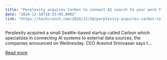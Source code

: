 ```yaml
---
title: "Perplexity acquires Carbon to connect AI search to your work files"
date: "2024-12-18T18:55:05.000Z"
link: "https://techcrunch.com/2024/12/18/perplexity-acquires-carbon-to-connect-ai-search-to-your-work-files/"
---
```


Perplexity acquired a small Seattle-based startup called Carbon which specializes in connecting AI systems to external data sources, the companies announced on Wednesday. CEO Aravind Srinivasan says t...

[Read more](https://techcrunch.com/2024/12/18/perplexity-acquires-carbon-to-connect-ai-search-to-your-work-files/)
